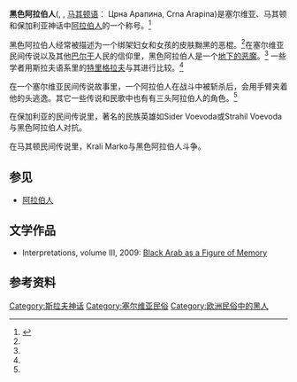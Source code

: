 '''黑色阿拉伯人'''({{lang-sr|Црни Арапин, Crni Arapin}}, {{lang-bg|Църен Арапин, Черен Арап(ин)}}, [[马其顿语|马其顿语]]： Црна Арапина, Crna Arapina)是塞尔维亚、马其顿和保加利亚神话中[[阿拉伯人|阿拉伯人]]的一个称号。<ref name=SMR>{{cite book|author=Š. Kulišić|author2=P. Ž. Petrović|author3=N. Pantelić|script-title=sr:Српски митолошки речник|year=1970|publisher=[[Nolit|Nolit]]|location=Belgrade|language=sr|page=7|chapter=Арапин}}</ref>

黑色阿拉伯人经常被描述为一个绑架妇女和女孩的皮肤黝黑的恶棍。<ref name=SMR/>在塞尔维亚民间传说以及其他[[巴尔干|巴尔干]]人民的信仰里，黑色阿拉伯人是一个[[克托尼俄斯|地下的恶魔]]。<ref name=SMR/> 一些学者用斯拉夫语系里的[[特里格拉夫_(神话)|特里格拉夫]]与其进行比较。<ref name=SMR/>

在一个塞尔维亚民间传说故事里，一个阿拉伯人在战斗中被斩杀后，会用手臂夹着他的头逃逸。其它一些传说和民歌中也有有三头阿拉伯人的角色。<ref name=SMR/>

在保加利亚的民间传说里，著名的民族英雄如Sider Voevoda或Strahil Voevoda与黑色阿拉伯人对抗。

在马其顿民间传说里，Krali Marko与黑色阿拉伯人斗争。

==参见==
{{Wikisource|sr:Категорија:Црни Арапин|Црни Арапин}}

*[[阿拉伯人|阿拉伯人]]

==文学作品==
* Interpretations, volume III, 2009: [https://web.archive.org/web/20110722215631/http://www.interpretations.mk/main.asp?lang=eng&izdanie=03 Black Arab as a Figure of Memory]

==参考资料==
{{Reflist}}

{{Slavmyth}}

[[Category:斯拉夫神话|Category:斯拉夫神话]]
[[Category:塞尔维亚民俗|Category:塞尔维亚民俗]]
[[Category:欧洲民俗中的黑人|Category:欧洲民俗中的黑人]]

{{Europe-myth-stub}}
{{stub}}
